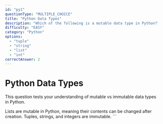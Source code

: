 ```yaml
---
id: "py1"
questionType: "MULTIPLE_CHOICE"
title: "Python Data Types"
description: "Which of the following is a mutable data type in Python?"
difficulty: "EASY"
category: "Python"
options:
  - "tuple"
  - "string"
  - "list"
  - "int"
correctAnswer: 2
---
```


# Python Data Types

This question tests your understanding of mutable vs immutable data types in Python.

Lists are mutable in Python, meaning their contents can be changed after creation. Tuples, strings, and integers are immutable.
\`\`\`
